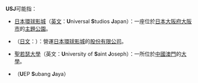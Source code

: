 '''USJ'''可能指：
*[[日本環球影城|日本環球影城]]（[[英文|英文]]：'''U'''niversal '''S'''tudios '''J'''apan）：一座位於[[日本|日本]][[大阪府|大阪府]][[大阪市|大阪市]]的[[主題公園|主題公園]]。
*{{link-ja|USJ (企业)|ユー・エス・ジェイ|'''USJ''' Co., Ltd.}}（[[日文|日文]]：{{lang|ja|株式会社ユー・エス・ジェイ}}）：營運[[日本環球影城|日本環球影城]]的[[股份有限公司|股份有限公司]]。
*[[聖若瑟大學|聖若瑟大學]]（英文：'''U'''niversity of '''S'''aint '''J'''oseph）：一所位於[[中國|中國]][[澳門|澳門]]的[[大學|大學]]。
* {{tsl|ms|UEP Subang Jaya|梳邦再也UEP区}}（'''U'''EP '''S'''ubang '''J'''aya）
{{disambig|cat=三字拉丁字母縮寫消歧義}}